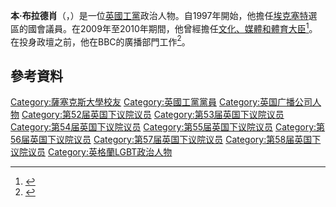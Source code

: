 {{NoteTA
|G1=PoliticiansUK
|G2=UK Places
}}
'''本·布拉德肖'''（{{lang-en|Ben Bradshaw}}，{{bd|1960年|8月30日}}）是一位[[英國|英國]][[工黨_(英國)|工黨]]政治人物。自1997年開始，他擔任[[埃克塞特_(英國國會選區)|埃克塞特]]選區的國會議員。在2009年至2010年期間，他曾經擔任[[數碼、文化、傳媒及體育大臣#文化、傳媒及體育大臣（1997年－2010年）|文化、媒體和體育大臣]]<ref>{{cite web |url=http://www.parliament.uk/biographies/commons/mr-ben-bradshaw/230 |title=UK Parliament Website |accessdate=2014-01-08 |archive-date=2014-01-08 |archive-url=https://web.archive.org/web/20140108023556/http://www.parliament.uk/biographies/commons/mr-ben-bradshaw/230 |dead-url=no }}</ref>。在投身政壇之前，他在BBC的廣播部門工作<ref>{{cite web |url=http://www.debretts.com/people/biographies/browse/b/15836/Benjamin%20(Ben)+BRADSHAW.aspx |title=Debrett's People |accessdate=2014-01-08 |deadurl=yes |archiveurl=https://web.archive.org/web/20140108023548/http://www.debretts.com/people/biographies/browse/b/15836/Benjamin%20(Ben)+BRADSHAW.aspx |archivedate=2014-01-08 }}</ref>。
==參考資料==
{{Reflist}}

{{戈登·布朗内阁}}
{{Authority control}}

{{DEFAULTSORT:Bradshaw, Ben}}
[[Category:薩塞克斯大學校友|Category:薩塞克斯大學校友]]
[[Category:英國工黨黨員|Category:英國工黨黨員]]
[[Category:英国广播公司人物|Category:英国广播公司人物]]
[[Category:第52届英国下议院议员|Category:第52届英国下议院议员]]
[[Category:第53届英国下议院议员|Category:第53届英国下议院议员]]
[[Category:第54届英国下议院议员|Category:第54届英国下议院议员]]
[[Category:第55届英国下议院议员|Category:第55届英国下议院议员]]
[[Category:第56届英国下议院议员|Category:第56届英国下议院议员]]
[[Category:第57届英国下议院议员|Category:第57届英国下议院议员]]
[[Category:第58届英国下议院议员|Category:第58届英国下议院议员]]
[[Category:英格蘭LGBT政治人物|Category:英格蘭LGBT政治人物]]